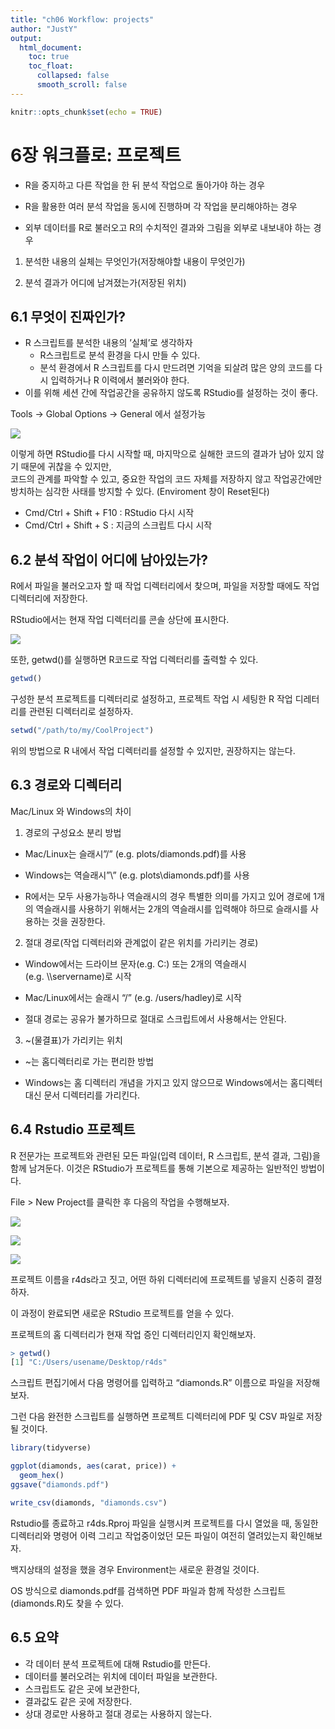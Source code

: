 ```yaml
---
title: "ch06 Workflow: projects"
author: "JustY"
output: 
  html_document:
    toc: true
    toc_float:
      collapsed: false
      smooth_scroll: false
---
```


```r
knitr::opts_chunk$set(echo = TRUE)
```

# **6장 워크플로: 프로젝트**

- R을 중지하고 다른 작업을 한 뒤 분석 작업으로 돌아가야 하는 경우

- R을 활용한 여러 분석 작업을 동시에 진행하며 각 작업을 분리해야하는 경우

- 외부 데이터를 R로 불러오고 R의 수치적인 결과와 그림을 외부로 내보내야 하는 경우

1. 분석한 내용의 실체는 무엇인가(저장해야할 내용이 무엇인가)

2. 분석 결과가 어디에 남겨졌는가(저장된 위치)


## **6.1 무엇이 진짜인가?**

- R 스크립트를 분석한 내용의 '실체'로 생각하자
    - R스크립트로 분석 환경을 다시 만들 수 있다.
    - 분석 환경에서 R 스크립트를 다시 만드려면 기억을 되살려 많은 양의 코드를 다시 입력하거나 R 이력에서 불러와야 한다.
  
- 이를 위해 세션 간에 작업공간을 공유하지 않도록 RStudio를 설정하는 것이 좋다.

Tools -> Global Options -> General 에서 설정가능
  
![](image/rstudio-workspace.png)

이렇게 하면 RStudio를 다시 시작할 때, 마지막으로 실해한 코드의 결과가 남아 있지 않기 때문에 귀찮을 수 있지만,  
코드의 관계를 파악할 수 있고, 중요한 작업의 코드 자체를 저장하지 않고 작업공간에만 방치하는 심각한 사태를 방지할 수 있다.
(Enviroment 창이 Reset된다)

- Cmd/Ctrl + Shift + F10 : RStudio 다시 시작
- Cmd/Ctrl + Shift + S : 지금의 스크립트 다시 시작

## **6.2 분석 작업이 어디에 남아있는가?**
R에서 파일을 불러오고자 할 때 작업 디렉터리에서 찾으며, 파일을 저장할 때에도 작업 디렉터리에 저장한다.  

RStudio에서는 현재 작업 디렉터리를 콘솔 상단에 표시한다.

![](image/rstudio-wd.png)

또한, getwd()를 실행하면 R코드로 작업 디렉터리를 출력할 수 있다.

```r
getwd()
```

구성한 분석 프로젝트를 디렉터리로 설정하고, 프로젝트 작업 시 세팅한 R 작업 디레터리를 관련된 디렉터리로 설정하자.

```r
setwd("/path/to/my/CoolProject")
```

위의 방법으로 R 내에서 작업 디렉터리를 설정할 수 있지만, 권장하지는 않는다.


## **6.3 경로와 디렉터리**

Mac/Linux 와 Windows의 차이

1. 경로의 구성요소 분리 방법
- Mac/Linux는 슬래시"/" (e.g. plots/diamonds.pdf)를 사용

- Windows는 역슬래시"\\" (e.g. plots\\diamonds.pdf)를 사용

- R에서는 모두 사용가능하나 역슬래시의 경우 특별한 의미를 가지고 있어 경로에 1개의 역슬래시를 사용하기 위해서는 2개의 역슬래시를 입력해야 하므로 슬래시를 사용하는 것을 권장한다.

2. 절대 경로(작업 디렉터리와 관계없이 같은 위치를 가리키는 경로)
- Window에서는 드라이브 문자(e.g. C:) 또는 2개의 역슬래시(e.g. \\\\servername)로 시작

- Mac/Linux에서는 슬래시 "/" (e.g. /users/hadley)로 시작

- 절대 경로는 공유가 불가하므로 절대로 스크립트에서 사용해서는 안된다.

3. ~(물결표)가 가리키는 위치
- ~는 홈디렉터리로 가는 편리한 방법

- Windows는 홈 디렉터리 개념을 가지고 있지 않으므로 Windows에서는 홈디렉터 대신 문서 디렉터리를 가리킨다.


## **6.4 Rstudio 프로젝트**
R 전문가는 프로젝트와 관련된 모든 파일(입력 데이터, R 스크립트, 분석 결과, 그림)을 함께 남겨둔다. 이것은 RStudio가 프로젝트를 통해 기본으로 제공하는 일반적인 방법이다.  

File > New Project를 클릭한 후 다음의 작업을 수행해보자.

![](image/rstudio-project-1.png)

![](image/rstudio-project-2.png)


![](image/rstudio-project-3.png)
  
프로젝트 이름을 r4ds라고 짓고, 어떤 하위 디렉터리에 프로젝트를 넣을지 신중히 결정하자.  

이 과정이 완료되면 새로운 RStudio 프로젝트를 얻을 수 있다.  

프로젝트의 홈 디렉터리가 현재 작업 증인 디렉터리인지 확인해보자.

```r
> getwd()
[1] "C:/Users/usename/Desktop/r4ds"
```

스크립트 편집기에서 다음 명령어를 입력하고 “diamonds.R” 이름으로 파일을 저장해보자.  

그런 다음 완전한 스크립트를 실행하면 프로젝트 디렉터리에 PDF 및 CSV 파일로 저장될 것이다.

```r
library(tidyverse)

ggplot(diamonds, aes(carat, price)) + 
  geom_hex()
ggsave("diamonds.pdf")

write_csv(diamonds, "diamonds.csv")
```

  
Rstudio를 종료하고 r4ds.Rproj 파일을 실행시켜 프로젝트를 다시 열었을 때, 동일한 디렉터리와 명령어 이력 그리고 작업중이었던 모든 파일이 여전히 열려있는지 확인해보자.

백지상태의 설정을 했을 경우 Environment는 새로운 환경일 것이다.

OS 방식으로 diamonds.pdf를 검색하면 PDF 파일과 함께 작성한 스크립트(diamonds.R)도 찾을 수 있다.

## **6.5 요약**
- 각 데이터 분석 프로젝트에 대해 Rstudio를 만든다.
- 데이터를 불러오려는 위치에 데이터 파일을 보관한다.
- 스크립트도 같은 곳에 보관한다,
- 결과값도 같은 곳에 저장한다.
- 상대 경로만 사용하고 절대 경로는 사용하지 않는다.


